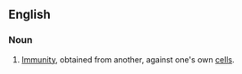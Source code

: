 ==English==
{{wikipedia}}
===Noun===
{{en-noun|alloimmunities}}
#{{pathology}} [[immunity|Immunity]], obtained from another, against one's own [[cell]]s.